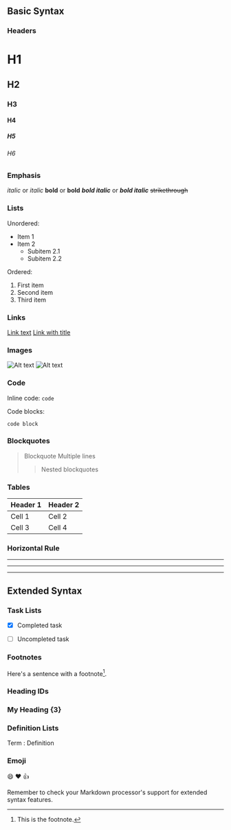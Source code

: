 
## Basic Syntax

### Headers

# H1
## H2
### H3
#### H4
##### H5
###### H6


### Emphasis

*italic* or _italic_
**bold** or __bold__
**_bold italic_** or **_bold italic_**
~~strikethrough~~


### Lists
Unordered:

- Item 1
- Item 2
  - Subitem 2.1
  - Subitem 2.2


Ordered:

1. First item
2. Second item
3. Third item


### Links

[Link text](URL)
[Link with title](URL "Title")


### Images

![Alt text](image.jpg)
![Alt text](image.jpg "Image title")


### Code
Inline code: `code`

Code blocks:
```language
code block
```

### Blockquotes

> Blockquote
> Multiple lines
>> Nested blockquotes


### Tables

| Header 1 | Header 2 |
|----------|----------|
| Cell 1   | Cell 2   |
| Cell 3   | Cell 4   |


### Horizontal Rule

---
***
___


## Extended Syntax

### Task Lists

- [x] Completed task
- [ ] Uncompleted task


### Footnotes

Here's a sentence with a footnote[^1].
[^1]: This is the footnote.


### Heading IDs

### My Heading {3}


### Definition Lists

Term
: Definition


### Emoji

:smile: :heart: :thumbsup:


Remember to check your Markdown processor's support for extended syntax features.
